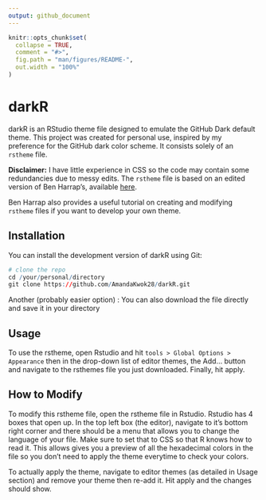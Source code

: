 ```yaml
---
output: github_document
---
```


<!-- README.md is generated from README.Rmd. Please edit that file -->

```r
knitr::opts_chunk$set(
  collapse = TRUE,
  comment = "#>",
  fig.path = "man/figures/README-",
  out.width = "100%"
)
```

# darkR

<!-- badges: start -->
<!-- badges: end -->

darkR is an RStudio theme file designed to emulate the GitHub Dark default theme. This project was created for personal use, inspired by my preference for the GitHub dark color scheme. It consists solely of an `rstheme` file.

**Disclaimer:** I have little experience in CSS so the code may contain some redundancies due to messy edits. The `rstheme` file is based on an edited version of Ben Harrap's, available [here](https://github.com/benharrap/rsthemes.git).

Ben Harrap also provides a useful tutorial on creating and modifying `rstheme` files if you want to develop your own theme.

## Installation

You can install the development version of darkR using Git:

```r
# clone the repo
cd /your/personal/directory
git clone https://github.com/AmandaKwok28/darkR.git
```

Another (probably easier option) : 
You can also download the file directly and save it in your directory

## Usage

To use the rstheme, open Rstudio and hit `tools > Global Options > Appearance` then in the 
drop-down list of editor themes, the Add... button and navigate to the rsthemes file you just
downloaded. Finally, hit apply. 


## How to Modify

To modify this rstheme file, open the rstheme file in Rstudio. Rstudio has 4 boxes that open up.
In the top left box (the editor), navigate to it's bottom right corner and there should be a menu
that allows you to change the language of your file. Make sure to set that to CSS so that R knows 
how to read it. This allows gives you a preview of all the hexadecimal colors in the file so you
don't need to apply the theme everytime to check your colors.

To actually apply the theme, navigate to editor themes (as detailed in Usage section) and remove your 
theme then re-add it. Hit apply and the changes should show. 

